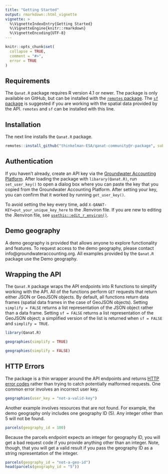 ```yaml
---
title: "Getting Started"
output: rmarkdown::html_vignette
vignette: >
  %\VignetteIndexEntry{Getting Started}
  %\VignetteEngine{knitr::rmarkdown}
  %\VignetteEncoding{UTF-8}
---
```


```r
knitr::opts_chunk$set(
  collapse = TRUE,
  comment = "#>",
  error = TRUE
)
```

## Requirements

The `Qanat.R` package requires R version 4.1 or newer. The package is only available on GitHub, but can be installed with the [`remotes` package](https://remotes.r-lib.org/). The [`sf` package](https://r-spatial.github.io/sf/) is suggested if you are working with the spatial data provided by the API. `remotes` and `sf` can be installed with this line.

## Installation

The next line installs the `Qanat.R` package. 

```r
remotes::install_github("thinkelman-ESA/qanat-community@r-package", subdir = "Qanat.R")
```

## Authentication

If you haven't already, create an API key via the [Groundwater Accounting Platform](https://www.groundwateraccounting.org/getting-started-with-the-api). After loading the package with `libarary(Qanat.R)`, run `set_user_key()` to open a dialog box where you can paste the key that you copied from the Groundwater Accounting Platform. After setting your key, you can confirm that it worked by running `get_user_key()`. 

To avoid setting the key every time, add `X-QANAT-KEY=put_your_unique_key_here` to the .Renviron file. If you are new to editing the .Renviron file, see [`usethis::edit_r_environ()`](https://usethis.r-lib.org/reference/edit.html). 

## Demo geography

A demo geography is provided that allows anyone to explore functionality and features. To request access to the demo geography, please contact info@groundwateraccounting.org. All examples provided by the `Qanat.R` package use the Demo geography.

## Wrapping the API

The `Qanat.R` package wraps the API endpoints into R functions to simplify working with the API. All of the functions perform `GET` requests that return either JSON or GeoJSON objects. By default, all functions return data frames (spatial data frames in the case of GeoJSON objects). Setting `simplify = FALSE` returns a list representation of the JSON object rather than a data frame. Setting `sf = FALSE` returns a list representation of the GeoJSON object; a simplified version of the list is returned when `sf = FALSE` and `simplify = TRUE`.

```r
library(Qanat.R)

geographies(simplify = TRUE)

geographies(simplify = FALSE)
```

## HTTP Errors

The package is a thin wrapper around the API endpoints and returns [HTTP error codes](https://en.wikipedia.org/wiki/List_of_HTTP_status_codes) rather than trying to catch potentially malformed requests. One common error involves an incorrect user key.

```r
geographies(user_key = "not-a-valid-key")
```

Another example involves resources that are not found. For example, the demo geography only includes one geography ID (5). Any integer other than 5 will not be found.

```r
parcels(geography_id = 100)
```

Because the parcels endpoint expects an integer for geography ID, you will get a bad request code if you provide anything other than an integer. Note, though, that you will get a valid result if you pass the geography ID as a string representation of the integer.

```r
parcels(geography_id = "not-a-geo-id")
head(parcels(geography_id = "5"))
```

